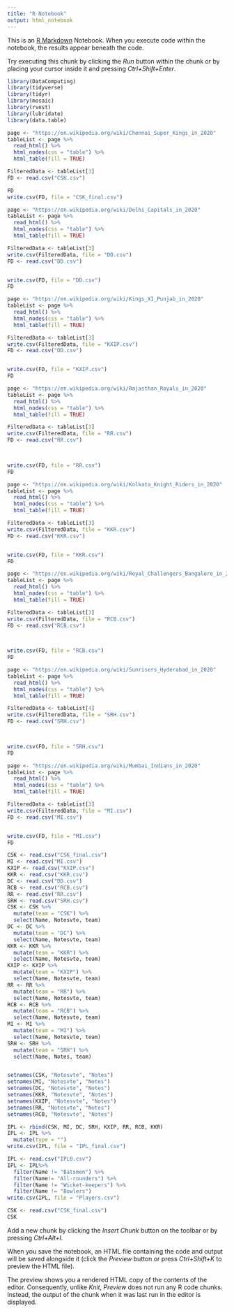 ```yaml
---
title: "R Notebook"
output: html_notebook
---
```


This is an [R Markdown](http://rmarkdown.rstudio.com) Notebook. When you execute code within the notebook, the results appear beneath the code. 

Try executing this chunk by clicking the *Run* button within the chunk or by placing your cursor inside it and pressing *Ctrl+Shift+Enter*. 
```r
library(DataComputing)
library(tidyverse)
library(tidyr)
library(mosaic)
library(rvest)
library(lubridate)
library(data.table)
```
```r
page <- "https://en.wikipedia.org/wiki/Chennai_Super_Kings_in_2020"
tableList <- page %>%
  read_html() %>%
  html_nodes(css = "table") %>%
  html_table(fill = TRUE) 

FilteredData <- tableList[3] 
FD <- read.csv("CSK.csv")

FD
write.csv(FD, file = "CSK_final.csv")
```
```r
page <- "https://en.wikipedia.org/wiki/Delhi_Capitals_in_2020"
tableList <- page %>%
  read_html() %>%
  html_nodes(css = "table") %>%
  html_table(fill = TRUE) 

FilteredData <- tableList[3] 
write.csv(FilteredData, file = "DD.csv")
FD <- read.csv("DD.csv")


write.csv(FD, file = "DD.csv")
FD
```
```r
page <- "https://en.wikipedia.org/wiki/Kings_XI_Punjab_in_2020"
tableList <- page %>%
  read_html() %>%
  html_nodes(css = "table") %>%
  html_table(fill = TRUE) 

FilteredData <- tableList[3] 
write.csv(FilteredData, file = "KXIP.csv")
FD <- read.csv("DD.csv")


write.csv(FD, file = "KXIP.csv")
FD
```
```r
page <- "https://en.wikipedia.org/wiki/Rajasthan_Royals_in_2020"
tableList <- page %>%
  read_html() %>%
  html_nodes(css = "table") %>%
  html_table(fill = TRUE) 

FilteredData <- tableList[3] 
write.csv(FilteredData, file = "RR.csv")
FD <- read.csv("RR.csv")

  

write.csv(FD, file = "RR.csv")
FD
```
```r
page <- "https://en.wikipedia.org/wiki/Kolkata_Knight_Riders_in_2020"
tableList <- page %>%
  read_html() %>%
  html_nodes(css = "table") %>%
  html_table(fill = TRUE) 

FilteredData <- tableList[3] 
write.csv(FilteredData, file = "KKR.csv")
FD <- read.csv("KKR.csv")


write.csv(FD, file = "KKR.csv")
FD
```
```r
page <- "https://en.wikipedia.org/wiki/Royal_Challengers_Bangalore_in_2020"
tableList <- page %>%
  read_html() %>%
  html_nodes(css = "table") %>%
  html_table(fill = TRUE) 

FilteredData <- tableList[3] 
write.csv(FilteredData, file = "RCB.csv")
FD <- read.csv("RCB.csv")

  

write.csv(FD, file = "RCB.csv")
FD
```
```r
page <- "https://en.wikipedia.org/wiki/Sunrisers_Hyderabad_in_2020"
tableList <- page %>%
  read_html() %>%
  html_nodes(css = "table") %>%
  html_table(fill = TRUE) 

FilteredData <- tableList[4] 
write.csv(FilteredData, file = "SRH.csv")
FD <- read.csv("SRH.csv")

  

write.csv(FD, file = "SRH.csv")
FD
```

```r
page <- "https://en.wikipedia.org/wiki/Mumbai_Indians_in_2020"
tableList <- page %>%
  read_html() %>%
  html_nodes(css = "table") %>%
  html_table(fill = TRUE) 

FilteredData <- tableList[3] 
write.csv(FilteredData, file = "MI.csv")
FD <- read.csv("MI.csv")


write.csv(FD, file = "MI.csv")
FD
```
```r
CSK <- read.csv("CSK_final.csv")
MI <- read.csv("MI.csv")
KXIP <- read.csv("KXIP.csv")
KKR <- read.csv("KKR.csv")
DC <- read.csv("DD.csv")
RCB <- read.csv("RCB.csv")
RR <- read.csv("RR.csv")
SRH <- read.csv("SRH.csv")
CSK <- CSK %>%
  mutate(team = "CSK") %>%
  select(Name, Notesvte, team)
DC <- DC %>%
  mutate(team = "DC") %>%
  select(Name, Notesvte, team)
KKR <- KKR %>%
  mutate(team = "KKR") %>%
  select(Name, Notesvte, team)
KXIP <- KXIP %>%
  mutate(team = "KXIP") %>%
  select(Name, Notesvte, team)
RR <- RR %>%
  mutate(team = "RR") %>%
  select(Name, Notesvte, team)
RCB <- RCB %>%
  mutate(team = "RCB") %>%
  select(Name, Notesvte, team)
MI <- MI %>%
  mutate(team = "MI") %>%
  select(Name, Notesvte, team)
SRH <- SRH %>%
  mutate(team = "SRH") %>%
  select(Name, Notes, team)


setnames(CSK, "Notesvte", "Notes")
setnames(MI, "Notesvte", "Notes")
setnames(DC, "Notesvte", "Notes")
setnames(KKR, "Notesvte", "Notes")
setnames(KXIP, "Notesvte", "Notes")
setnames(RR, "Notesvte", "Notes")
setnames(RCB, "Notesvte", "Notes")

IPL <- rbind(CSK, MI, DC, SRH, KXIP, RR, RCB, KKR)
IPL <- IPL %>%
  mutate(type = "")
write.csv(IPL, file = "IPL_final.csv")
```

```r
IPL <- read.csv("IPL0.csv")
IPL <- IPL%>%
  filter(Name != "Batsmen") %>%
  filter(Name!= "All-rounders") %>%
  filter(Name != "Wicket-keepers") %>%
  filter(Name != "Bowlers")
write.csv(IPL, file = "Players.csv")
```
```r
CSK <- read.csv("CSK_final.csv")
CSK
```
Add a new chunk by clicking the *Insert Chunk* button on the toolbar or by pressing *Ctrl+Alt+I*.

When you save the notebook, an HTML file containing the code and output will be saved alongside it (click the *Preview* button or press *Ctrl+Shift+K* to preview the HTML file).

The preview shows you a rendered HTML copy of the contents of the editor. Consequently, unlike *Knit*, *Preview* does not run any R code chunks. Instead, the output of the chunk when it was last run in the editor is displayed.

